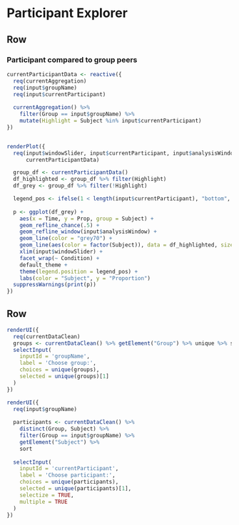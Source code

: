 Participant Explorer {data-orientation=rows}
=======================================================================  

Row {data-height=550}
-----------------------------------------------------------------------

### Participant compared to group peers

```r
currentParticipantData <- reactive({
  req(currentAggregation)
  req(input$groupName)
  req(input$currentParticipant)
  
  currentAggregation() %>% 
    filter(Group == input$groupName) %>% 
    mutate(Highlight = Subject %in% input$currentParticipant)
})


renderPlot({
  req(input$windowSlider, input$currentParticipant, input$analysisWindow,
      currentParticipantData)

  group_df <- currentParticipantData()
  df_highlighted <- group_df %>% filter(Highlight)
  df_grey <- group_df %>% filter(!Highlight)

  legend_pos <- ifelse(1 < length(input$currentParticipant), "bottom", "none")
  
  p <- ggplot(df_grey) +
    aes(x = Time, y = Prop, group = Subject) +
    geom_refline_chance(.5) +
    geom_refline_window(input$analysisWindow) +
    geom_line(color = "grey70") + 
    geom_line(aes(color = factor(Subject)), data = df_highlighted, size = 1.25) + 
    xlim(input$windowSlider) +
    facet_wrap(~ Condition) +
    default_theme +
    theme(legend.position = legend_pos) + 
    labs(color = "Subject", y = "Proportion")
  suppressWarnings(print(p))
})
```


Row {data-height=450}
-----------------------------------------------------------------------

```r
renderUI({
  req(currentDataClean)
  groups <- currentDataClean() %>% getElement("Group") %>% unique %>% sort
  selectInput(
    inputId = 'groupName', 
    label = 'Choose group:', 
    choices = unique(groups), 
    selected = unique(groups)[1]
  )
})
```

```r
renderUI({
  req(input$groupName)
  
  participants <- currentDataClean() %>% 
    distinct(Group, Subject) %>% 
    filter(Group == input$groupName) %>%
    getElement("Subject") %>% 
    sort
  
  selectInput(
    inputId = 'currentParticipant', 
    label = 'Choose participant:', 
    choices = unique(participants), 
    selected = unique(participants)[1],
    selectize = TRUE,
    multiple = TRUE
  )
})
```

